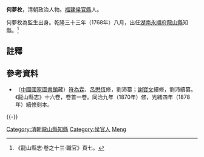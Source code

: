 '''何夢枚'''，清朝政治人物。[[福建|福建]][[侯官縣|侯官縣]]人。

何夢枚為監生出身。乾隆三十三年（1768年）八月，出任[[湖南|湖南]][[永順府|永順府]][[龍山縣|龍山縣]]知縣。<ref>《龍山縣志·卷之十三·職官》頁七。</ref>

==註釋==
{{reflist}}

==參考資料==
*（[[中國國家圖書館|中國國家圖書館]]藏）[[符為霖|符為霖]]、[[呂懋恆|呂懋恆]]修，劉沛纂；[[謝寶文|謝寶文]]續修，劉沛續纂。《龍山縣志》十六卷，卷首一卷。同治九年（1870年）修，光緒四年（1878年）續修刻本。

{{-}}
{{start box}}
{{s-off}}
{{succession box|[[荊道乾|荊道乾]]|[[侯可儀|侯可儀]]|[[湖南|湖南]][[永順府|永順府]][[龍山縣|龍山縣]][[知縣|知縣]]（[[龍山縣知縣列表|列表]]）|<small>乾隆三十三年（1768年）八月上任</small>}}
{{end box}}

{{DEFAULTSORT:He何}}
[[Category:清朝龍山縣知縣|Category:清朝龍山縣知縣]]
[[Category:侯官人|Category:侯官人]]
[[Category:何姓|Meng]]
